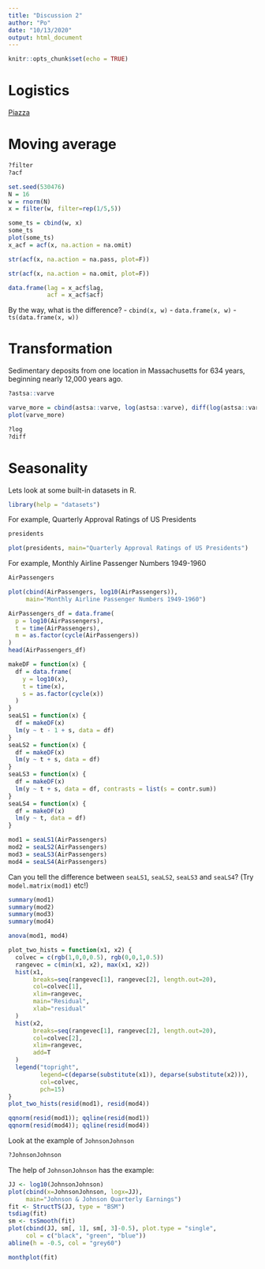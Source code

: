 ```yaml
---
title: "Discussion 2"
author: "Po"
date: "10/13/2020"
output: html_document
---
```


```r
knitr::opts_chunk$set(echo = TRUE)
```

# Logistics

[Piazza](https://piazza.com/uc_davis/fall2020/sta137/home)

# Moving average

```r
?filter
?acf
```

```r
set.seed(530476)
N = 16
w = rnorm(N)
x = filter(w, filter=rep(1/5,5))

some_ts = cbind(w, x)
some_ts
plot(some_ts)
x_acf = acf(x, na.action = na.omit)
```


```r
str(acf(x, na.action = na.pass, plot=F))
```
```r
str(acf(x, na.action = na.omit, plot=F))
```


```r
data.frame(lag = x_acf$lag,
           acf = x_acf$acf)
```

By the way, what is the difference?
- `cbind(x, w)`
- `data.frame(x, w)`
- `ts(data.frame(x, w))`

# Transformation

Sedimentary deposits from one location in Massachusetts for 634 years, beginning nearly 12,000 years ago.
```r
?astsa::varve
```

```r
varve_more = cbind(astsa::varve, log(astsa::varve), diff(log(astsa::varve)))
plot(varve_more)
```

```r
?log
?diff
```

# Seasonality

Lets look at some built-in datasets in R.
```r
library(help = "datasets")
```

For example, Quarterly Approval Ratings of US Presidents
```r
presidents
```

```r
plot(presidents, main="Quarterly Approval Ratings of US Presidents")
```

For example, Monthly Airline Passenger Numbers 1949-1960
```r
AirPassengers
```
```r
plot(cbind(AirPassengers, log10(AirPassengers)),
     main="Monthly Airline Passenger Numbers 1949-1960")
```

```r
AirPassengers_df = data.frame(
  p = log10(AirPassengers),
  t = time(AirPassengers),
  m = as.factor(cycle(AirPassengers))
)
head(AirPassengers_df)
```

```r
makeDF = function(x) {
  df = data.frame(
    y = log10(x),
    t = time(x),
    s = as.factor(cycle(x))
  )
}
seaLS1 = function(x) {
  df = makeDF(x)
  lm(y ~ t - 1 + s, data = df)
}
seaLS2 = function(x) {
  df = makeDF(x)
  lm(y ~ t + s, data = df)
}
seaLS3 = function(x) {
  df = makeDF(x)
  lm(y ~ t + s, data = df, contrasts = list(s = contr.sum))
}
seaLS4 = function(x) {
  df = makeDF(x)
  lm(y ~ t, data = df)
}

mod1 = seaLS1(AirPassengers)
mod2 = seaLS2(AirPassengers)
mod3 = seaLS3(AirPassengers)
mod4 = seaLS4(AirPassengers)
```

Can you tell the difference between `seaLS1`, `seaLS2`, `seaLS3` and `seaLS4`? (Try `model.matrix(mod1)` etc!)

```r
summary(mod1)
summary(mod2)
summary(mod3)
summary(mod4)

anova(mod1, mod4)
```

```r
plot_two_hists = function(x1, x2) {
  colvec = c(rgb(1,0,0,0.5), rgb(0,0,1,0.5))
  rangevec = c(min(x1, x2), max(x1, x2))
  hist(x1,
       breaks=seq(rangevec[1], rangevec[2], length.out=20),
       col=colvec[1],
       xlim=rangevec,
       main="Residual",
       xlab="residual"
  )
  hist(x2,
       breaks=seq(rangevec[1], rangevec[2], length.out=20),
       col=colvec[2],
       xlim=rangevec,
       add=T
  )
  legend("topright",
         legend=c(deparse(substitute(x1)), deparse(substitute(x2))),
         col=colvec,
         pch=15)
}
plot_two_hists(resid(mod1), resid(mod4))

qqnorm(resid(mod1)); qqline(resid(mod1))
qqnorm(resid(mod4)); qqline(resid(mod4))
```

Look at the example of `JohnsonJohnson`
```r
?JohnsonJohnson
```

The help of `JohnsonJohnson` has the example:
```r
JJ <- log10(JohnsonJohnson)
plot(cbind(x=JohnsonJohnson, logx=JJ),
     main="Johnson & Johnson Quarterly Earnings")
fit <- StructTS(JJ, type = "BSM")
tsdiag(fit)
sm <- tsSmooth(fit)
plot(cbind(JJ, sm[, 1], sm[, 3]-0.5), plot.type = "single",
     col = c("black", "green", "blue"))
abline(h = -0.5, col = "grey60")

monthplot(fit)
```

